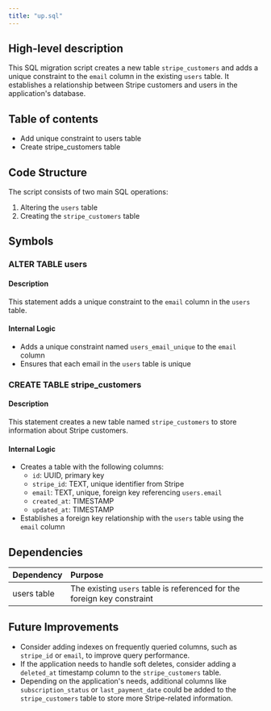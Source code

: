 ```yaml
---
title: "up.sql"
---
```


## High-level description
This SQL migration script creates a new table `stripe_customers` and adds a unique constraint to the `email` column in the existing `users` table. It establishes a relationship between Stripe customers and users in the application's database.

## Table of contents
- Add unique constraint to users table
- Create stripe_customers table

## Code Structure
The script consists of two main SQL operations:
1. Altering the `users` table
2. Creating the `stripe_customers` table

## Symbols

### ALTER TABLE users
#### Description
This statement adds a unique constraint to the `email` column in the `users` table.

#### Internal Logic
- Adds a unique constraint named `users_email_unique` to the `email` column
- Ensures that each email in the `users` table is unique

### CREATE TABLE stripe_customers
#### Description
This statement creates a new table named `stripe_customers` to store information about Stripe customers.

#### Internal Logic
- Creates a table with the following columns:
  - `id`: UUID, primary key
  - `stripe_id`: TEXT, unique identifier from Stripe
  - `email`: TEXT, unique, foreign key referencing `users.email`
  - `created_at`: TIMESTAMP
  - `updated_at`: TIMESTAMP
- Establishes a foreign key relationship with the `users` table using the `email` column

## Dependencies
| Dependency | Purpose |
|:-----------|:--------|
| users table | The existing `users` table is referenced for the foreign key constraint |

## Future Improvements
- Consider adding indexes on frequently queried columns, such as `stripe_id` or `email`, to improve query performance.
- If the application needs to handle soft deletes, consider adding a `deleted_at` timestamp column to the `stripe_customers` table.
- Depending on the application's needs, additional columns like `subscription_status` or `last_payment_date` could be added to the `stripe_customers` table to store more Stripe-related information.